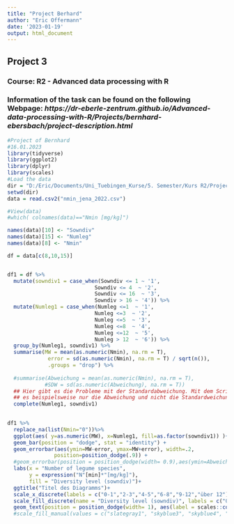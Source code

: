 ```yaml
---
title: "Project Berhard"
author: "Eric Offermann"
date: '2023-01-19'
output: html_document
---
```

## Project 3
### Course: R2 -  Advanced data processing with R
### Information of the task can be found on the following Webpage: *https://dr-eberle-zentrum.github.io/Advanced-data-processing-with-R/Projects/bernhard-ebersbach/project-description.html*
```r
#Project of Bernhard
#16.01.2023
library(tidyverse)
library(ggplot2)
library(dplyr)
library(scales)
#Load the data
dir = "D:/Eric/Documents/Uni_Tuebingen_Kurse/5. Semester/Kurs R2/Project3_RKurs"
setwd(dir)
data = read.csv2("nmin_jena_2022.csv")

#View(data)
#which( colnames(data)=="Nmin [mg/kg]")

names(data)[10] <- "Sowndiv"
names(data)[15] <- "Numleg"
names(data)[8] <- "Nmin"

df = data[c(8,10,15)]


df1 = df %>%
  mutate(sowndiv1 = case_when(Sowndiv <= 1 ~ '1',
                            Sowndiv <= 4  ~ '2',
                            Sowndiv <= 16  ~ '3',
                            Sowndiv > 16 ~ '4')) %>%
  mutate(Numleg1 = case_when(Numleg <=1  ~ '1',
                            Numleg <=3  ~ '2',
                            Numleg <=5  ~ '3',
                            Numleg <=8  ~ '4',
                            Numleg <=12  ~ '5', 
                            Numleg > 12  ~ '6')) %>%
  group_by(Numleg1, sowndiv1) %>%
  summarise(MW = mean(as.numeric(Nmin), na.rm = T),
             error = sd(as.numeric(Nmin), na.rm = T) / sqrt(n()),
             .groups = "drop") %>% 
  
  #summarise(Abweichung = mean(as.numeric(Nmin), na.rm = T),
            #SDW = sd(as.numeric(Abweichung), na.rm = T))
  ## Hier gibt es die Probleme mit der Standardabweichung. Mit dem Script rechnet
  ## es beispielsweise nur die Abweichung und nicht die Standardweichung
  complete(Numleg1, sowndiv1)
  
```



```r
df1 %>%
  replace_na(list(Nmin="0"))%>%
  ggplot(aes( y=as.numeric(MW), x=Numleg1, fill=as.factor(sowndiv1)) )+ #Hier müsste man irgendwie alle Modelle auf eine Achse laden können
  geom_bar(position = "dodge", stat = "identity") +
  geom_errorbar(aes(ymin=MW-error, ymax=MW+error), width=.2,
               position=position_dodge(.9)) +
  #geom_errorbar(position = position_dodge(width= 0.9),aes(ymin=Abweichung-mean(SDABW), ymax=Abweichung+mean(SDABW)), width=.2)+
  labs(x = "Number of legume species",
       y = expression("N"[min]*"[mg/kg]"),
       fill = "Diversity level (sowndiv)")+
  ggtitle("Titel des Diagramms")+
  scale_x_discrete(labels = c("0-1","2-3","4-5","6-8","9-12","über 12"))+
  scale_fill_discrete(name = "Diversity level (sowndiv)", labels = c("0-1", "2-4", "4-16", ">16"))
  geom_text(position = position_dodge(width= 1), aes(label = scales::comma(round(Nmin, 1))), hjust = 0.7, vjust = 0.23, angle = 90)#+
  #scale_fill_manual(values = c("slategray1", "skyblue3", "skyblue4", "royalblue3", "royalblue4", "navy"))


```

